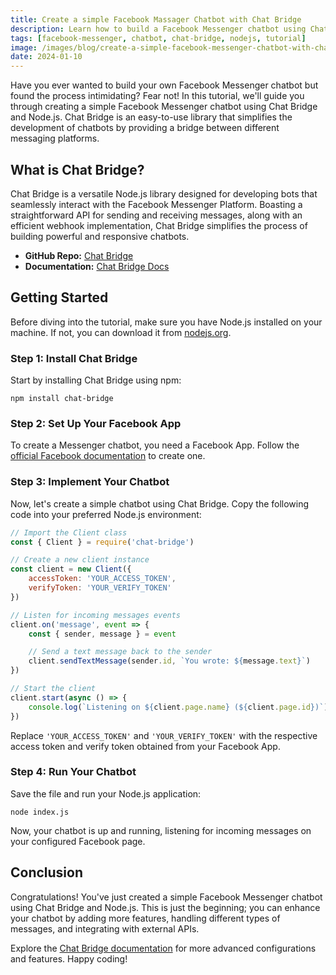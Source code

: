 ```yaml
---
title: Create a simple Facebook Massager Chatbot with Chat Bridge
description: Learn how to build a Facebook Messenger chatbot using Chat Bridge and Node.js. Simplify the process with easy steps and start chatting!
tags: [facebook-messenger, chatbot, chat-bridge, nodejs, tutorial]
image: /images/blog/create-a-simple-facebook-messenger-chatbot-with-chat-bridge.jpg
date: 2024-01-10
---
```


Have you ever wanted to build your own Facebook Messenger chatbot but found the process intimidating? Fear not! In this tutorial, we'll guide you through creating a simple Facebook Messenger chatbot using Chat Bridge and Node.js. Chat Bridge is an easy-to-use library that simplifies the development of chatbots by providing a bridge between different messaging platforms.

## What is Chat Bridge?

Chat Bridge is a versatile Node.js library designed for developing bots that seamlessly interact with the Facebook Messenger Platform. Boasting a straightforward API for sending and receiving messages, along with an efficient webhook implementation, Chat Bridge simplifies the process of building powerful and responsive chatbots.

-   **GitHub Repo:** [Chat Bridge](https://github.com/Onyx-Innovators/Chat-Bridge)
-   **Documentation:** [Chat Bridge Docs](https://chat-bridge.pages.dev/)

## Getting Started

Before diving into the tutorial, make sure you have Node.js installed on your machine. If not, you can download it from [nodejs.org](https://nodejs.org/).

### Step 1: Install Chat Bridge

Start by installing Chat Bridge using npm:

```bash:Terminal
npm install chat-bridge
```

### Step 2: Set Up Your Facebook App

To create a Messenger chatbot, you need a Facebook App. Follow the [official Facebook documentation](https://developers.facebook.com/docs/messenger-platform/getting-started/app-setup) to create one.

### Step 3: Implement Your Chatbot

Now, let's create a simple chatbot using Chat Bridge. Copy the following code into your preferred Node.js environment:

```js:index.js
// Import the Client class
const { Client } = require('chat-bridge')

// Create a new client instance
const client = new Client({
    accessToken: 'YOUR_ACCESS_TOKEN',
    verifyToken: 'YOUR_VERIFY_TOKEN'
})

// Listen for incoming messages events
client.on('message', event => {
    const { sender, message } = event

    // Send a text message back to the sender
    client.sendTextMessage(sender.id, `You wrote: ${message.text}`)
})

// Start the client
client.start(async () => {
    console.log(`Listening on ${client.page.name} (${client.page.id})`)
})
```

Replace `'YOUR_ACCESS_TOKEN'` and `'YOUR_VERIFY_TOKEN'` with the respective access token and verify token obtained from your Facebook App.

### Step 4: Run Your Chatbot

Save the file and run your Node.js application:

```bash:Terminal
node index.js
```

Now, your chatbot is up and running, listening for incoming messages on your configured Facebook page.

## Conclusion

Congratulations! You've just created a simple Facebook Messenger chatbot using Chat Bridge and Node.js. This is just the beginning; you can enhance your chatbot by adding more features, handling different types of messages, and integrating with external APIs.

Explore the [Chat Bridge documentation]() for more advanced configurations and features. Happy coding!